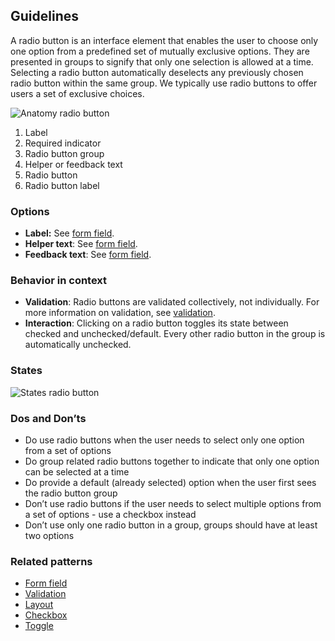 ## Guidelines

A radio button is an interface element that enables the user to choose only one option from a predefined set of mutually exclusive options. They are presented in groups to signify that only one selection is allowed at a time. Selecting a radio button automatically deselects any previously chosen radio button within the same group. We typically use radio buttons to offer users a set of exclusive choices.

![Anatomy radio button](https://www.figma.com/design/wEptRgAezDU1z80Cn3eZ0o/iX-Pattern-Illustrations?node-id=3384-108&t=GDd4aJQUrPB3cC9X-4)

1. Label
2. Required indicator
3. Radio button group
4. Helper or feedback text
5. Radio button
6. Radio button label

### Options

- **Label:** See [form field](forms/forms-field.md).
- **Helper text**: See [form field](forms/forms-field.md).
- **Feedback text**: See [form field](forms/forms-field.md).

### Behavior in context

- **Validation**: Radio buttons are validated collectively, not individually. For more information on validation, see [validation](forms/forms-validation.mdx).
- **Interaction**: Clicking on a radio button toggles its state between checked and unchecked/default. Every other radio button in the group is automatically unchecked.

### States

![States radio button](https://www.figma.com/design/wEptRgAezDU1z80Cn3eZ0o/iX-Pattern-Illustrations?node-id=3387-8703&t=ZvZOV5vvqWRxmqyv-4)

### Dos and Don’ts

- Do use radio buttons when the user needs to select only one option from a set of options
- Do group related radio buttons together to indicate that only one option can be selected at a time
- Do provide a default (already selected) option when the user first sees the radio button group
- Don’t use radio buttons if the user needs to select multiple options from a set of options - use a checkbox instead
- Don’t use only one radio button in a group, groups should have at least two options

### Related patterns

- [Form field](forms/forms-field.md)
- [Validation](forms/forms-validation.mdx)
- [Layout](forms/forms-layout.md)
- [Checkbox](checkbox.mdx)
- [Toggle](toggle.mdx)
